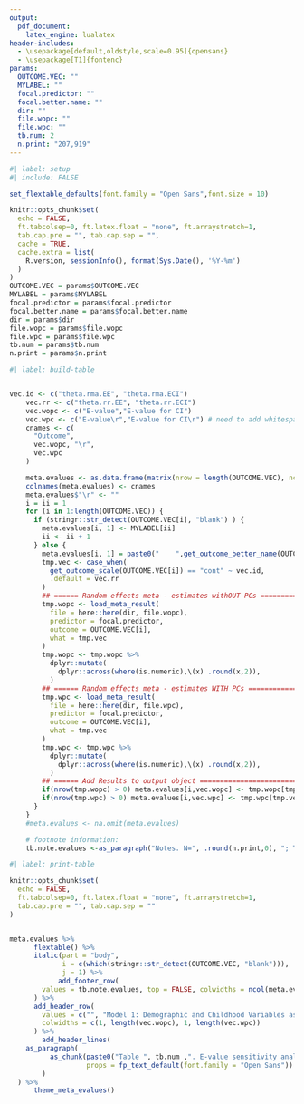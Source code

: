 ```yaml
---
output:
  pdf_document:
    latex_engine: lualatex
header-includes:
  - \usepackage[default,oldstyle,scale=0.95]{opensans}
  - \usepackage[T1]{fontenc}
params: 
  OUTCOME.VEC: ""
  MYLABEL: ""
  focal.predictor: ""
  focal.better.name: ""
  dir: ""
  file.wopc: ""
  file.wpc: ""
  tb.num: 2
  n.print: "207,919"
---
```

\pagestyle{empty}
\setmainfont{opensans}


```r
#| label: setup
#| include: FALSE

set_flextable_defaults(font.family = "Open Sans",font.size = 10)

knitr::opts_chunk$set(
  echo = FALSE,
  ft.tabcolsep=0, ft.latex.float = "none", ft.arraystretch=1,
  tab.cap.pre = "", tab.cap.sep = "",
  cache = TRUE,
  cache.extra = list(
    R.version, sessionInfo(), format(Sys.Date(), '%Y-%m')
  )
)
OUTCOME.VEC = params$OUTCOME.VEC
MYLABEL = params$MYLABEL
focal.predictor = params$focal.predictor
focal.better.name = params$focal.better.name
dir = params$dir
file.wopc = params$file.wopc
file.wpc = params$file.wpc
tb.num = params$tb.num
n.print = params$n.print

```


```r
#| label: build-table


vec.id <- c("theta.rma.EE", "theta.rma.ECI")
    vec.rr <- c("theta.rr.EE", "theta.rr.ECI")
    vec.wopc <- c("E-value","E-value for CI")
    vec.wpc <- c("E-value\r","E-value for CI\r") # need to add whitespace to the end of these columns so that flextable doesn't through the "duplicate column keys" error (see https://stackoverflow.com/questions/50748232/same-column-names-in-flextable-in-r) for more details on other approaches.
    cnames <- c(
      "Outcome",
      vec.wopc, "\r",
      vec.wpc
    )

    meta.evalues <- as.data.frame(matrix(nrow = length(OUTCOME.VEC), ncol = length(cnames)))
    colnames(meta.evalues) <- cnames
    meta.evalues$"\r" <- ""
    i = ii = 1
    for (i in 1:length(OUTCOME.VEC)) {
      if (stringr::str_detect(OUTCOME.VEC[i], "blank") ) {
        meta.evalues[i, 1] <- MYLABEL[ii]
        ii <- ii + 1
      } else {
        meta.evalues[i, 1] = paste0("    ",get_outcome_better_name(OUTCOME.VEC[i], include.name = FALSE, rm.text="Composite"))
        tmp.vec <- case_when(
          get_outcome_scale(OUTCOME.VEC[i]) == "cont" ~ vec.id,
          .default = vec.rr
        )
        ## ====== Random effects meta - estimates withOUT PCs =================================== ##
        tmp.wopc <- load_meta_result(
          file = here::here(dir, file.wopc),
          predictor = focal.predictor,
          outcome = OUTCOME.VEC[i],
          what = tmp.vec
        )
        tmp.wopc <- tmp.wopc %>%
          dplyr::mutate(
            dplyr::across(where(is.numeric),\(x) .round(x,2)),
          )
        ## ====== Random effects meta - estimates WITH PCs ====================================== ##
        tmp.wpc <- load_meta_result(
          file = here::here(dir, file.wpc),
          predictor = focal.predictor,
          outcome = OUTCOME.VEC[i],
          what = tmp.vec
        )
        tmp.wpc <- tmp.wpc %>%
          dplyr::mutate(
            dplyr::across(where(is.numeric),\(x) .round(x,2)),
          )
        ## ====== Add Results to output object ================================================== ##
        if(nrow(tmp.wopc) > 0) meta.evalues[i,vec.wopc] <- tmp.wopc[tmp.vec]
        if(nrow(tmp.wpc) > 0) meta.evalues[i,vec.wpc] <- tmp.wpc[tmp.vec]
      }
    }
    #meta.evalues <- na.omit(meta.evalues)

    # footnote information:
    tb.note.evalues <-as_paragraph("Notes. N=", .round(n.print,0), "; The formula for calculating E-values can be found in VanderWeele and Ding (2017). E-values for estimate are the minimum strength of association on the risk ratio scale that an unmeasured confounder would need to have with both the exposure and the outcome to fully explain away the observed association between the exposure and outcome, conditional on the measured covariates. E-values for the 95% CI closest to the null denote the minimum strength of association on the risk ratio scale that an unmeasured confounder would need to have with both the exposure and the outcome to shift the CI to include the null value, conditional on the measured covariates.")

```


```r
#| label: print-table

knitr::opts_chunk$set(
  echo = FALSE,
  ft.tabcolsep=0, ft.latex.float = "none", ft.arraystretch=1,
  tab.cap.pre = "", tab.cap.sep = ""
)


meta.evalues %>%
      flextable() %>%
      italic(part = "body",
             i = c(which(stringr::str_detect(OUTCOME.VEC, "blank"))),
             j = 1) %>%
            add_footer_row(
        values = tb.note.evalues, top = FALSE, colwidths = ncol(meta.evalues)
      ) %>%
      add_header_row(
        values = c("", "Model 1: Demographic and Childhood Variables as Covariates", "", "Model 2: Demographic, Childhood, and Other Wave 1 Confounding Variables (Via Principal Components) as Covariates"),
        colwidths = c(1, length(vec.wopc), 1, length(vec.wpc))
      ) %>%
        add_header_lines(
    as_paragraph(
          as_chunk(paste0("Table ", tb.num ,". E-value sensitivity analysis for unmeasured confounding for the association between ", focal.better.name, " and subsequent well-being and other outcomes."),
                   props = fp_text_default(font.family = "Open Sans"))
        )
  ) %>%
      theme_meta_evalues()

```
